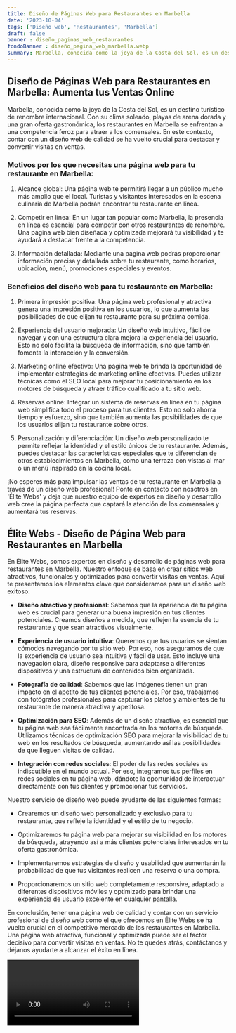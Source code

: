```yaml
---
title: Diseño de Páginas Web para Restaurantes en Marbella
date: '2023-10-04'
tags: ['Diseño web', 'Restaurantes', 'Marbella']
draft: false
banner : diseño_paginas_web_restaurantes
fondoBanner : diseño_pagina_web_marbella.webp
summary: Marbella, conocida como la joya de la Costa del Sol, es un destino turístico de renombre internacional. Con su clima soleado, playas de arena dorada y una gran oferta gastronómica, los restaurantes en Marbella se enfrentan a una competencia feroz para atraer a los comensales. En este contexto, contar con un diseño web de calidad se ha vuelto crucial para destacar y convertir visitas en ventas.
---
```


## Diseño de Páginas Web para Restaurantes en Marbella: Aumenta tus Ventas Online

Marbella, conocida como la joya de la Costa del Sol, es un destino turístico de renombre internacional. Con su clima soleado, playas de arena dorada y una gran oferta gastronómica, los restaurantes en Marbella se enfrentan a una competencia feroz para atraer a los comensales. En este contexto, contar con un diseño web de calidad se ha vuelto crucial para destacar y convertir visitas en ventas.

### Motivos por los que necesitas una página web para tu restaurante en Marbella:

1. Alcance global: Una página web te permitirá llegar a un público mucho más amplio que el local. Turistas y visitantes interesados en la escena culinaria de Marbella podrán encontrar tu restaurante en línea.

2. Competir en línea: En un lugar tan popular como Marbella, la presencia en línea es esencial para competir con otros restaurantes de renombre. Una página web bien diseñada y optimizada mejorará tu visibilidad y te ayudará a destacar frente a la competencia.

3. Información detallada: Mediante una página web podrás proporcionar información precisa y detallada sobre tu restaurante, como horarios, ubicación, menú, promociones especiales y eventos.

### Beneficios del diseño web para tu restaurante en Marbella:

1. Primera impresión positiva: Una página web profesional y atractiva genera una impresión positiva en los usuarios, lo que aumenta las posibilidades de que elijan tu restaurante para su próxima comida.

2. Experiencia del usuario mejorada: Un diseño web intuitivo, fácil de navegar y con una estructura clara mejora la experiencia del usuario. Esto no solo facilita la búsqueda de información, sino que también fomenta la interacción y la conversión.

3. Marketing online efectivo: Una página web te brinda la oportunidad de implementar estrategias de marketing online efectivas. Puedes utilizar técnicas como el SEO local para mejorar tu posicionamiento en los motores de búsqueda y atraer tráfico cualificado a tu sitio web.

4. Reservas online: Integrar un sistema de reservas en línea en tu página web simplifica todo el proceso para tus clientes. Esto no solo ahorra tiempo y esfuerzo, sino que también aumenta las posibilidades de que los usuarios elijan tu restaurante sobre otros.

5. Personalización y diferenciación: Un diseño web personalizado te permite reflejar la identidad y el estilo únicos de tu restaurante. Además, puedes destacar las características especiales que te diferencian de otros establecimientos en Marbella, como una terraza con vistas al mar o un menú inspirado en la cocina local.

¡No esperes más para impulsar las ventas de tu restaurante en Marbella a través de un diseño web profesional! Ponte en contacto con nosotros en 'Élite Webs' y deja que nuestro equipo de expertos en diseño y desarrollo web cree la página perfecta que captará la atención de los comensales y aumentará tus reservas.

<GifSeo />

<Cta />

## Élite Webs - Diseño de Página Web para Restaurantes en Marbella

En Élite Webs, somos expertos en diseño y desarrollo de páginas web para restaurantes en Marbella. Nuestro enfoque se basa en crear sitios web atractivos, funcionales y optimizados para convertir visitas en ventas. Aquí te presentamos los elementos clave que consideramos para un diseño web exitoso:

- **Diseño atractivo y profesional**: Sabemos que la apariencia de tu página web es crucial para generar una buena impresión en tus clientes potenciales. Creamos diseños a medida, que reflejen la esencia de tu restaurante y que sean atractivos visualmente.

- **Experiencia de usuario intuitiva**: Queremos que tus usuarios se sientan cómodos navegando por tu sitio web. Por eso, nos aseguramos de que la experiencia de usuario sea intuitiva y fácil de usar. Esto incluye una navegación clara, diseño responsive para adaptarse a diferentes dispositivos y una estructura de contenidos bien organizada.

- **Fotografía de calidad**: Sabemos que las imágenes tienen un gran impacto en el apetito de tus clientes potenciales. Por eso, trabajamos con fotógrafos profesionales para capturar los platos y ambientes de tu restaurante de manera atractiva y apetitosa.

- **Optimización para SEO**: Además de un diseño atractivo, es esencial que tu página web sea fácilmente encontrada en los motores de búsqueda. Utilizamos técnicas de optimización SEO para mejorar la visibilidad de tu web en los resultados de búsqueda, aumentando así las posibilidades de que lleguen visitas de calidad.

- **Integración con redes sociales**: El poder de las redes sociales es indiscutible en el mundo actual. Por eso, integramos tus perfiles en redes sociales en tu página web, dándote la oportunidad de interactuar directamente con tus clientes y promocionar tus servicios.

Nuestro servicio de diseño web puede ayudarte de las siguientes formas:

- Crearemos un diseño web personalizado y exclusivo para tu restaurante, que refleje la identidad y el estilo de tu negocio.

- Optimizaremos tu página web para mejorar su visibilidad en los motores de búsqueda, atrayendo así a más clientes potenciales interesados en tu oferta gastronómica.

- Implementaremos estrategias de diseño y usabilidad que aumentarán la probabilidad de que tus visitantes realicen una reserva o una compra.

- Proporcionaremos un sitio web completamente responsive, adaptado a diferentes dispositivos móviles y optimizado para brindar una experiencia de usuario excelente en cualquier pantalla.

En conclusión, tener una página web de calidad y contar con un servicio profesional de diseño web como el que ofrecemos en Élite Webs se ha vuelto crucial en el competitivo mercado de los restaurantes en Marbella. Una página web atractiva, funcional y optimizada puede ser el factor decisivo para convertir visitas en ventas. No te quedes atrás, contáctanos y déjanos ayudarte a alcanzar el éxito en línea.

<Video />

<CtaBot job='Restaurantes' city='Marbella'/>

<Gmaps query='Marbella+españa+maps' />